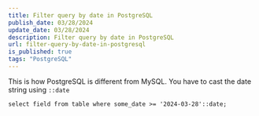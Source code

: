 ```yaml
---
title: Filter query by date in PostgreSQL
publish_date: 03/28/2024
update_date: 03/28/2024
description: Filter query by date in PostgreSQL
url: filter-query-by-date-in-postgresql
is_published: true
tags: "PostgreSQL"
---
```

This is how PostgreSQL is different from MySQL.
You have to cast the date string using ```::date```

```mysql
select field from table where some_date >= '2024-03-28'::date;
```
